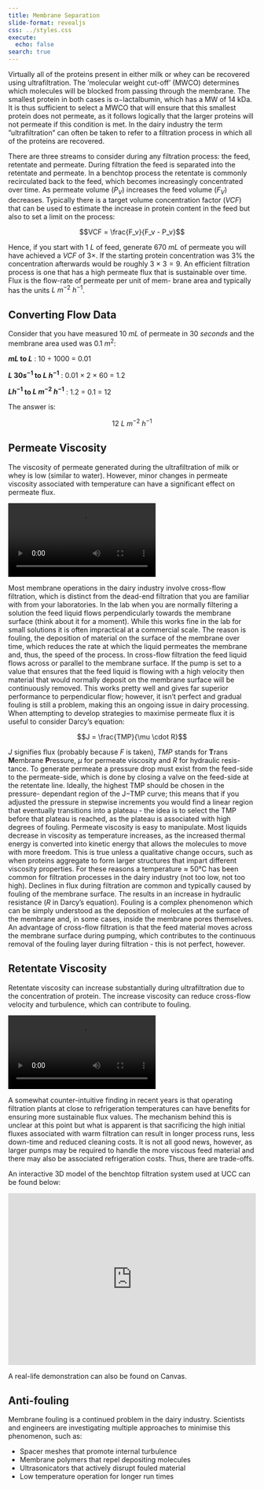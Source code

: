 ```yaml
---
title: Membrane Separation 
slide-format: revealjs
css: ../styles.css
execute:
  echo: false
search: true
---
```


Virtually all of the proteins present in either milk or whey can be recovered using ultrafiltration.
The ’molecular weight cut-off’ (MWCO) determines which molecules will be blocked from passing through the membrane.
The smallest protein in both cases is α−lactalbumin, which has a MW of
14 kDa.
It is thus sufficient to select a MWCO that will ensure that this
smallest protein does not permeate, as it follows logically that the larger proteins will not permeate if this condition is met.
In the dairy industry the term ”ultrafiltration” can often be taken to refer to a filtration process in which all of the proteins are recovered.

There are three streams to consider during any filtration process: the
feed, retentate and permeate.
During filtration the feed is separated into the
retentate and permeate.
In a benchtop process the retentate is commonly
recirculated back to the feed, which becomes increasingly concentrated over
time.
As permeate volume ($P_V$) increases the feed volume ($F_V$) decreases.
Typically there is a target volume concentration factor ($VCF$) that can be used to estimate the increase in protein content in the feed but also to set a limit on the process:

$$VCF = \frac{F_v}{F_v - P_v}$$

Hence, if you start with $1 \ L$ of feed, generate $670 \ mL$ of permeate you will have achieved a $VCF$ of $3×$.
If the starting protein concentration was
$3\%$ the concentration afterwards would be roughly $3 \ × \ 3 = 9$.
An efficient filtration process is one that has a high permeate flux that
is sustainable over time.
Flux is the flow-rate of permeate per unit of mem-
brane area and typically has the units $L \ m^{−2} \ h^{−1}$.

::: {.callout-tip}

## Converting Flow Data

Consider that you have measured $10 \ mL$ of permeate in $30 \ seconds$ and the membrane area used was $0.1 \ m^2$:

**$mL$ to $L$** : 10 ÷ 1000 = 0.01

**$L \ 30s^{−1}$ to $L \ h^{−1}$** : 0.01 × 2 × 60 = 1.2

**$L h^{−1}$ to $L \ m^{−2} \ h^{−1}$** : 1.2 ÷ 0.1 = 12

The answer is:

$$12 \ L \ m^{-2} \ h^{-1}$$
:::

::: {.callout}

## Permeate Viscosity

The viscosity of permeate generated during the ultrafiltration of milk or whey is low (similar to water).
However, minor changes in permeate viscosity associated with temperature can have a significant effect on permeate flux.

<div>
```{=html}
<video autoplay loop class="video-embed" src="https://github.com/edibotopic/proFracLab/raw/master/vids/low_viscosity.mp4"></video>
```
</div>

:::

Most membrane operations in the dairy industry involve cross-flow filtration, which is distinct from the dead-end filtration that you are familiar with from your laboratories.
In the lab when you are normally filtering a solution the feed liquid flows perpendicularly towards the membrane surface
(think about it for a moment).
While this works fine in the lab for small
solutions it is often impractical at a commercial scale. The reason is fouling, the deposition of material on the surface of the membrane over time, which reduces the rate at which the liquid permeates the membrane and, thus, the
speed of the process.
In cross-flow filtration the feed liquid flows across or
parallel to the membrane surface.
If the pump is set to a value that ensures
that the feed liquid is flowing with a high velocity then material that would normally deposit on the membrane surface will be continuously removed.
This works pretty well and gives far superior performance to perpendicular flow; however, it isn’t perfect and gradual fouling is still a problem, making this an ongoing issue in dairy processing.
When attempting to develop strategies to maximise permeate flux it is
useful to consider Darcy’s equation:

$$J = \frac{TMP}{\mu \cdot R}$$

$J$ signifies flux (probably because $F$ is taken), $TMP$ stands for **T**rans **M**embrane **P**ressure, $µ$ for permeate viscosity and $R$ for hydraulic resis-
tance.
To generate permeate a pressure drop must exist from the feed-side to the permeate-side, which is done by closing a valve on the feed-side at the
retentate line.
Ideally, the highest TMP should be chosen in the pressure-
dependant region of the J−TMP curve; this means that if you adjusted the
pressure in stepwise increments you would find a linear region that eventually transitions into a plateau - the idea is to select the TMP before that plateau is reached, as the plateau is associated with high degrees of fouling.
Permeate viscosity is easy to manipulate.
Most liquids decrease in viscosity as temperature increases, as the increased thermal energy is converted
into kinetic energy that allows the molecules to move with more freedom.
This is true unless a qualitative change occurs, such as when proteins aggregate to form larger structures that impart different viscosity properties.
For these reasons a temperature ≈ 50°C has been common for filtration processes in the dairy industry (not too low, not too high).
Declines in flux during filtration are common and typically caused by
fouling of the membrane surface. The results in an increase in hydraulic
resistance ($R$ in Darcy’s equation).
Fouling is a complex phenomenon which can be simply understood as the deposition of molecules at the surface of
the membrane and, in some cases, inside the membrane pores themselves.
An advantage of cross-flow filtration is that the feed material moves across the membrane surface during pumping, which contributes to the continuous removal of the fouling layer during filtration - this is not perfect, however.

::: {.callout}

## Retentate Viscosity

Retentate viscosity can increase substantially during ultrafiltration due to the concentration of protein.
The increase viscosity can reduce cross-flow velocity and turbulence, which can contribute to fouling.

<div>
```{=html}
<video autoplay loop class="video-embed" src="https://github.com/edibotopic/proFracLab/raw/master/vids/high_viscosity.mp4"></iframe>
```
</div>

:::

A somewhat counter-intuitive finding in recent years is that operating
filtration plants at close to refrigeration temperatures can have benefits for ensuring more sustainable flux values.
The mechanism behind this is unclear at this point but what is apparent is that sacrificing the high initial fluxes
associated with warm filtration can result in longer process runs, less down-time and reduced cleaning costs.
It is not all good news, however, as larger pumps may be required to handle the more viscous feed material and there may also be associated refrigeration costs. Thus, there are trade-offs.

An interactive 3D model of the benchtop filtration system
used at UCC can be found below:

<div class="sketchfab-embed-wrapper"> <iframe style="width: 100%; height: 350px" title="Membrane Filtration Device (v0.1)" frameborder="0" allowfullscreen mozallowfullscreen="true" webkitallowfullscreen="true" allow="autoplay; fullscreen; xr-spatial-tracking" xr-spatial-tracking execution-while-out-of-viewport execution-while-not-rendered web-share src="https://sketchfab.com/models/e65e9fd49e8b47f7a2a117d3135e7297/embed?ui_theme=dark&dnt=1"> </iframe> </div>

A real-life demonstration can also be found on Canvas.

::: {.callout-tip}

## Anti-fouling

Membrane fouling is a continued problem in the dairy industry. Scientists and engineers are investigating multiple approaches to minimise
this phenomenon, such as:

-  Spacer meshes that promote internal turbulence
-  Membrane polymers that repel depositing molecules
-  Ultrasonicators that actively disrupt fouled material
-  Low temperature operation for longer run times

:::

